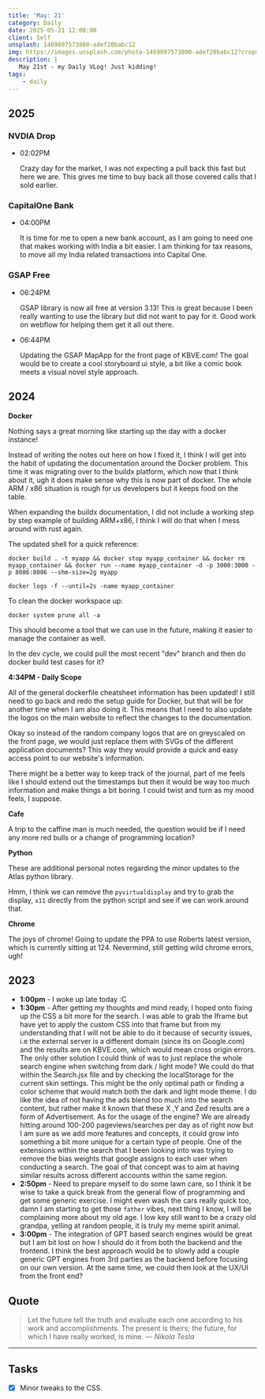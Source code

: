 ```yaml
---
title: 'May: 21'
category: Daily
date: 2025-05-21 12:00:00
client: Self
unsplash: 1469897573800-adef20babc12
img: https://images.unsplash.com/photo-1469897573800-adef20babc12?crop=entropy&cs=srgb&fm=jpg&ixid=MnwzNjM5Nzd8MHwxfHJhbmRvbXx8fHx8fHx8fDE2ODE3NDg2ODY&ixlib=rb-4.0.3&q=85
description: |
   May 21st - my Daily VLog! Just kidding!
tags:
    - daily
---
```


## 2025

### NVDIA Drop

-   02:02PM

    Crazy day for the market, I was not expecting a pull back this fast but here we are.
    This gives me time to buy back all those covered calls that I sold earlier.

### CapitalOne Bank

-   04:00PM

    It is time for me to open a new bank account, as I am going to need one that makes working with India a bit easier.
    I am thinking for tax reasons, to move all my India related transactions into Capital One.

### GSAP Free

-   06:24PM 

    GSAP library is now all free at version 3.13!
    This is great because I been really wanting to use the library but did not want to pay for it.
    Good work on webflow for helping them get it all out there.

-   06:44PM

    Updating the GSAP MapApp for the front page of KBVE.com!
    The goal would be to create a cool storyboard ui style, a bit like a comic book meets a visual novel style approach.

## 2024

**Docker**

Nothing says a great morning like starting up the day with a docker instance!

Instead of writing the notes out here on how I fixed it, I think I will get into the habit of updating the documentation around the Docker problem.
This time it was migrating over to the buildx platform, which now that I think about it, ugh it does make sense why this is now part of docker.
The whole ARM / x86 situation is rough for us developers but it keeps food on the table.

When expanding the buildx documentation, I did not include a working step by step example of building ARM+x86, I think I will do that when I mess around with rust again.

The updated shell for a quick reference: 

```shell
docker build . -t myapp && docker stop myapp_container && docker rm myapp_container && docker run --name myapp_container -d -p 3000:3000 -p 8086:8086 --shm-size=2g myapp
```

```shell
docker logs -f --until=2s -name myapp_container
```

To clean the docker workspace up:

```shell
docker system prune all -a
```


This should become a tool that we can use in the future, making it easier to manage the container as well.

In the dev cycle, we could pull the most recent "dev" branch and then do docker build test cases for it? 

**4:34PM - Daily Scope**

All of the general dockerfile cheatsheet information has been updated!
I still need to go back and redo the setup guide for Docker, but that will be for another time when I am also doing it.
This means that I need to also update the logos on the main website to reflect the changes to the documentation.

Okay so instead of the random company logos that are on greyscaled on the front page, we would just replace them with SVGs of the different application documents?
This way they would provide a quick and easy access point to our website's information.

There might be a better way to keep track of the journal, part of me feels like I should extend out the timestamps but then it would be way too much information and make things a bit boring.
I could twist and turn as my mood feels, I suppose. 

**Cafe**

A trip to the caffine man is much needed, the question would be if I need any more red bulls or a change of programming location?

**Python**

These are additional personal notes regarding the minor updates to the Atlas python library.

Hmm, I think we can remove the `pyvirtualdisplay` and try to grab the display, `x11` directly from the python script and see if we can work around that. 

**Chrome**

The joys of chrome! Going to update the PPA to use Roberts latest version, which is currently sitting at 124. 
Nevermind, still getting wild chrome errors, ugh!


## 2023

- **1:00pm** - I woke up late today :C
- **1:30pm** - After getting my thoughts and mind ready, I hoped onto fixing up the CSS a bit more for the search. I was able to grab the Iframe but have yet to apply the custom CSS into that frame but from my understanding that I will not be able to do it because of security issues, i.e the external server is a different domain (since its on Google.com) and the results are on KBVE.com, which would mean cross origin errors. The only other solution I could think of was to just replace the whole search engine when switching from dark / light mode? We could do that within the Search.jsx file and by checking the localStorage for the current skin settings. This might be the only optimal path or finding a color scheme that would match both the dark and light mode theme. I do like the idea of not having the ads blend too much into the search content, but rather make it known that these X ,Y and Zed results are a form of Advertisement. As for the usage of the engine? We are already hitting around 100-200 pageviews/searches per day as of right now but I am sure as we add more features and concepts, it could grow into something a bit more unique for a certain type of people. One of the extensions within the search that I been looking into was trying to remove the bias weights that google assigns to each user when conducting a search. The goal of that concept was to aim at having similar results across different accounts within the same region. 
- **2:50pm** - Need to prepare myself to do some lawn care, so I think it be wise to take a quick break from the general flow of programming and get some generic exercise. I might even wash the cars really quick too, damn I am starting to get those `father` vibes, next thing I know, I will be complaining more about my old age. I low key still want to be a crazy old grandpa, yelling at random people, it is truly my meme spirit animal.
- **3:00pm** - The integration of GPT based search engines would be great but I am bit lost on how I should do it from both the backend and the frontend. I think the best approach would be to slowly add a couple generic GPT engines from 3rd parties as the backend before focusing on our own version. At the same time, we could then look at the UX/UI from the front end?

## Quote

> Let the future tell the truth and evaluate each one according to his work and accomplishments. The present is theirs; the future, for which I have really worked, is mine.
> — <cite>Nikola Tesla</cite>

---

## Tasks

- [X] Minor tweaks to the CSS.


